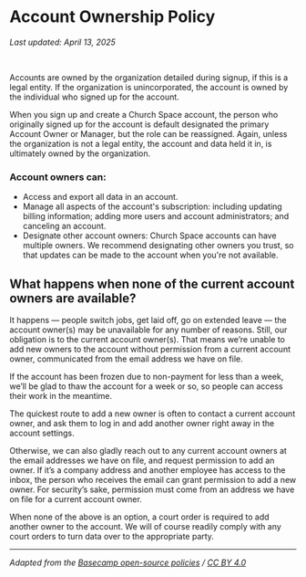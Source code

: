 # Account Ownership Policy

_Last updated: April 13, 2025_

<br />

Accounts are owned by the organization detailed during signup, if this is a legal entity. If the organization is unincorporated, the account is owned by the individual who signed up for the account.

When you sign up and create a Church Space account, the person who originally signed up for the account is default designated the primary Account Owner or Manager, but the role can be reassigned. Again, unless the organization is not a legal entity, the account and data held it in, is ultimately owned by the organization.

### Account owners can:

- Access and export all data in an account.
- Manage all aspects of the account's subscription: including updating billing information; adding more users and account administrators; and canceling an account.
- Designate other account owners: Church Space accounts can have multiple owners. We recommend designating other owners you trust, so that updates can be made to the account when you're not available.

## **What happens when none of the current account owners are available?**

It happens — people switch jobs, get laid off, go on extended leave — the account owner(s) may be unavailable for any number of reasons. Still, our obligation is to the current account owner(s). That means we’re unable to add new owners to the account without permission from a current account owner, communicated from the email address we have on file.

If the account has been frozen due to non-payment for less than a week, we’ll be glad to thaw the account for a week or so, so people can access their work in the meantime.

The quickest route to add a new owner is often to contact a current account owner, and ask them to log in and add another owner right away in the account settings.

Otherwise, we can also gladly reach out to any current account owners at the email addresses we have on file, and request permission to add an owner. If it’s a company address and another employee has access to the inbox, the person who receives the email can grant permission to add a new owner. For security’s sake, permission must come from an address we have on file for a current account owner.

When none of the above is an option, a court order is required to add another owner to the account. We will of course readily comply with any court orders to turn data over to the appropriate party.

---

_Adapted from the [Basecamp open-source policies](https://github.com/basecamp/policies) / [CC BY 4.0](https://creativecommons.org/licenses/by/4.0/)_
